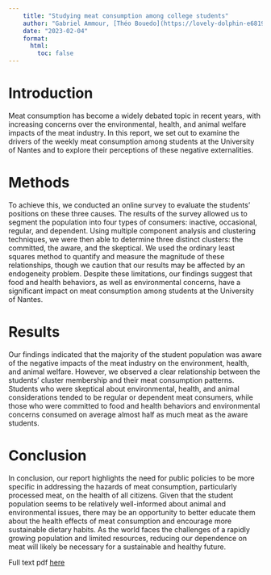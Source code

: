 ```yaml
---
    title: "Studying meat consumption among college students"
    author: "Gabriel Ammour, [Théo Bouedo](https://lovely-dolphin-e68198.netlify.app/my_work.html), [Noa Le Roux](https://noalrx.github.io/portfolio/)"
    date: "2023-02-04"
    format: 
      html: 
        toc: false
---
```


# Introduction

Meat consumption has become a widely debated topic in recent years, with increasing concerns over the environmental, health, and animal welfare impacts of the meat industry. In this report, we set out to examine the drivers of the weekly meat consumption among students at the University of Nantes and to explore their perceptions of these negative externalities.

# Methods

To achieve this, we conducted an online survey to evaluate the students' positions on these three causes. The results of the survey allowed us to segment the population into four types of consumers: inactive, occasional, regular, and dependent. Using multiple component analysis and clustering techniques, we were then able to determine three distinct clusters: the committed, the aware, and the skeptical. We used the ordinary least squares method to quantify and measure the magnitude of these relationships, though we caution that our results may be affected by an endogeneity problem. Despite these limitations, our findings suggest that food and health behaviors, as well as environmental concerns, have a significant impact on meat consumption among students at the University of Nantes.

# Results

Our findings indicated that the majority of the student population was aware of the negative impacts of the meat industry on the environment, health, and animal welfare. However, we observed a clear relationship between the students' cluster membership and their meat consumption patterns. Students who were skeptical about environmental, health, and animal considerations tended to be regular or dependent meat consumers, while those who were committed to food and health behaviors and environmental concerns consumed on average almost half as much meat as the aware students.

# Conclusion

In conclusion, our report highlights the need for public policies to be more specific in addressing the hazards of meat consumption, particularly processed meat, on the health of all citizens. Given that the student population seems to be relatively well-informed about animal and environmental issues, there may be an opportunity to better educate them about the health effects of meat consumption and encourage more sustainable dietary habits. As the world faces the challenges of a rapidly growing population and limited resources, reducing our dependence on meat will likely be necessary for a sustainable and healthy future.

Full text pdf [here](Ammour%20Gabriel,%20Bouedo%20Theo,%20Le%20roux%20Noa.pdf)
